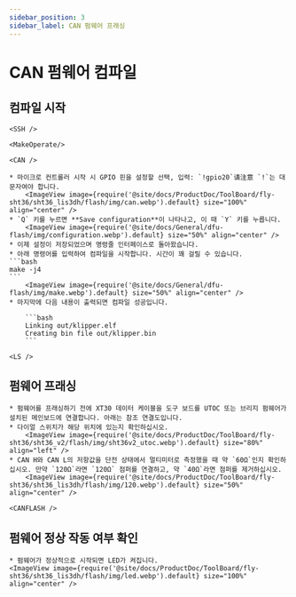 ```yaml
---
sidebar_position: 3
sidebar_label: CAN 펌웨어 프래싱
---
```




# CAN 펌웨어 컴파일

## 컴파일 시작

    <SSH />

    <MakeOperate/>

    <CAN />

    * 마이크로 컨트롤러 시작 시 GPIO 핀을 설정할 선택, 입력: `!gpio20`请注意 `!`는 대문자여야 합니다.
        <ImageView image={require('@site/docs/ProductDoc/ToolBoard/fly-sht36/sht36_lis3dh/flash/img/can.webp').default} size="100%" align="center" />
    * `Q` 키를 누르면 **Save configuration**이 나타나고, 이 때 `Y` 키를 누릅니다.
        <ImageView image={require('@site/docs/General/dfu-flash/img/configuration.webp').default} size="50%" align="center" />
    * 이제 설정이 저장되었으며 명령줄 인터페이스로 돌아왔습니다.
    * 아래 명령어를 입력하여 컴파일을 시작합니다. 시간이 꽤 걸릴 수 있습니다.
    ```bash
    make -j4
    ```
        <ImageView image={require('@site/docs/General/dfu-flash/img/make.webp').default} size="50%" align="center" />
    * 마지막에 다음 내용이 출력되면 컴파일 성공입니다.

        ```bash
        Linking out/klipper.elf
        Creating bin file out/klipper.bin
        ```

    <LS />


## 펌웨어 프래싱

    * 펌웨어를 프래싱하기 전에 XT30 데이터 케이블을 도구 보드를 UTOC 또는 브리지 펌웨어가 설치된 메인보드에 연결합니다. 아래는 참조 연결도입니다.
    * 다이얼 스위치가 해당 위치에 있는지 확인하십시오.
        <ImageView image={require('@site/docs/ProductDoc/ToolBoard/fly-sht36/sht36_v2/flash/img/sht36v2_utoc.webp').default} size="80%" align="left" />
    * CAN H와 CAN L의 저항값을 단전 상태에서 멀티미터로 측정했을 때 약 `60Ω`인지 확인하십시오. 만약 `120Ω`라면 `120Ω` 점퍼를 연결하고, 약 `40Ω`라면 점퍼를 제거하십시오.
        <ImageView image={require('@site/docs/ProductDoc/ToolBoard/fly-sht36/sht36_lis3dh/flash/img/120.webp').default} size="50%" align="center" />

    <CANFLASH />

## 펌웨어 정상 작동 여부 확인

    * 펌웨어가 정상적으로 시작되면 LED가 켜집니다.
    <ImageView image={require('@site/docs/ProductDoc/ToolBoard/fly-sht36/sht36_lis3dh/flash/img/led.webp').default} size="100%" align="center" />
